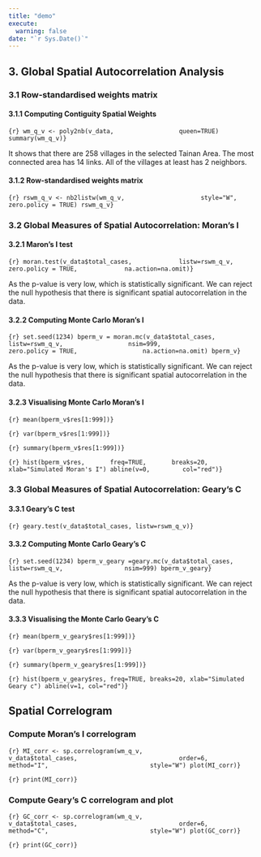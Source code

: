 ```yaml
---
title: "demo"
execute:  
  warning: false
date: "`r Sys.Date()`" 
---
```


## 3. Global Spatial Autocorrelation Analysis

### **3.1 Row-standardised weights matrix**

#### 3.1.1 **Computing Contiguity Spatial Weights**

```{r} wm_q_v <- poly2nb(v_data,                  queen=TRUE) summary(wm_q_v)}
```

It shows that there are 258 villages in the selected Tainan Area. The most connected area has 14 links. All of the villages at least has 2 neighbors.

#### 3.1.2 **Row-standardised weights matrix**

```{r} rswm_q_v <- nb2listw(wm_q_v,                     style="W",                     zero.policy = TRUE) rswm_q_v}
```

### **3.2 Global Measures of Spatial Autocorrelation: Moran’s I**

#### 3.2.1 **Maron’s I test**

```{r} moran.test(v_data$total_cases,             listw=rswm_q_v,             zero.policy = TRUE,             na.action=na.omit)}
```

As the p-value is very low, which is statistically significant. We can reject the null hypothesis that there is significant spatial autocorrelation in the data.

#### 3.2.2 **Computing Monte Carlo Moran’s I**

```{r} set.seed(1234) bperm_v = moran.mc(v_data$total_cases,                  listw=rswm_q_v,                  nsim=999,                  zero.policy = TRUE,                  na.action=na.omit) bperm_v}
```

As the p-value is very low, which is statistically significant. We can reject the null hypothesis that there is significant spatial autocorrelation in the data.

#### 3.2.3 **Visualising Monte Carlo Moran’s I**

```{r} mean(bperm_v$res[1:999])}
```

```{r} var(bperm_v$res[1:999])}
```

```{r} summary(bperm_v$res[1:999])}
```

```{r} hist(bperm_v$res,       freq=TRUE,       breaks=20,       xlab="Simulated Moran's I") abline(v=0,         col="red")}
```

### **3.3 Global Measures of Spatial Autocorrelation: Geary’s C**

#### 3.3.1 **Geary’s C test**

```{r} geary.test(v_data$total_cases, listw=rswm_q_v)}
```

#### 3.3.2 **Computing Monte Carlo Geary’s C**

```{r} set.seed(1234) bperm_v_geary =geary.mc(v_data$total_cases,                 listw=rswm_q_v,                 nsim=999) bperm_v_geary}
```

As the p-value is very low, which is statistically significant. We can reject the null hypothesis that there is significant spatial autocorrelation in the data.

#### **3.3.3 Visualising the Monte Carlo Geary’s C**

```{r} mean(bperm_v_geary$res[1:999])}
```

```{r} var(bperm_v_geary$res[1:999])}
```

```{r} summary(bperm_v_geary$res[1:999])}
```

```{r} hist(bperm_v_geary$res, freq=TRUE, breaks=20, xlab="Simulated Geary c") abline(v=1, col="red")}
```

#### 

## **Spatial Correlogram**

### **Compute Moran’s I correlogram**

```{r} MI_corr <- sp.correlogram(wm_q_v,                            v_data$total_cases,                            order=6,                            method="I",                            style="W") plot(MI_corr)}
```

```{r} print(MI_corr)}
```

### **Compute Geary’s C correlogram and plot**

```{r} GC_corr <- sp.correlogram(wm_q_v,                            v_data$total_cases,                            order=6,                            method="C",                            style="W") plot(GC_corr)}
```

```{r} print(GC_corr)}
```

## 
